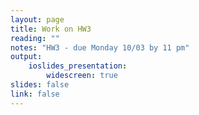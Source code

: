 ```yaml
---
layout: page
title: Work on HW3
reading: ""
notes: "HW3 - due Monday 10/03 by 11 pm"
output:
    ioslides_presentation:
        widescreen: true
slides: false
link: false
---
```

